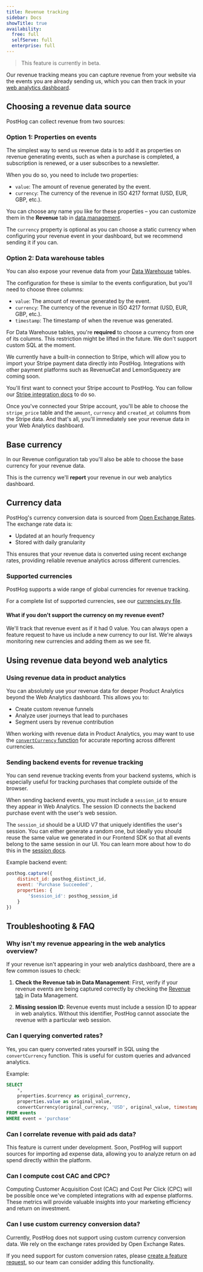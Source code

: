 ```yaml
---
title: Revenue tracking
sidebar: Docs
showTitle: true
availability:
  free: full
  selfServe: full
  enterprise: full
---
```



> This feature is currently in beta.

Our revenue tracking means you can capture revenue from your website via the events you are already sending us, which you can then track in your [web analytics dashboard](https://app.posthog.com/web).

## Choosing a revenue data source

PostHog can collect revenue from two sources:

### Option 1: Properties on events

The simplest way to send us revenue data is to add it as properties on revenue generating events, such as when a purchase is completed, a subscription is renewed, or a user subscribes to a newsletter.

When you do so, you need to include two properties:

- `value`: The amount of revenue generated by the event.
- `currency`: The currency of the revenue in ISO 4217 format (USD, EUR, GBP, etc.).

You can choose any name you like for these properties – you can customize them in the **Revenue** tab in [data management](https://app.posthog.com/data-management/revenue).

The `currency` property is optional as you can choose a static currency when configuring your revenue event in your dashboard, but we recommend sending it if you can.

### Option 2: Data warehouse tables

You can also expose your revenue data from your [Data Warehouse](/data-warehouse) tables.

The configuration for these is similar to the events configuration, but you'll need to choose three columns:
- `value`: The amount of revenue generated by the event.
- `currency`: The currency of the revenue in ISO 4217 format (USD, EUR, GBP, etc.).
- `timestamp`: The timestamp of when the revenue was generated.

For Data Warehouse tables, you're **required** to choose a currency from one of its columns. This restriction might be lifted in the future. We don't support custom SQL at the moment.

We currently have a built-in connection to Stripe, which will allow you to import your Stripe payment data directly into PostHog.
Integrations with other payment platforms such as RevenueCat and LemonSqueezy are coming soon.

You'll first want to connect your Stripe account to PostHog. You can follow our [Stripe integration docs](/tutorials/stripe-reports) to do so.

Once you've connected your Stripe account, you'll be able to choose the `stripe_price` table and the `amount`, `currency` and `created_at` columns from the Stripe data.
And that's all, you'll immediately see your revenue data in your Web Analytics dashboard.

## Base currency

In our Revenue configuration tab you'll also be able to choose the base currency for your revenue data.

This is the currency we'll **report** your revenue in our web analytics dashboard.

## Currency data

PostHog's currency conversion data is sourced from [Open Exchange Rates](https://openexchangerates.org/). The exchange rate data is:

- Updated at an hourly frequency
- Stored with daily granularity

This ensures that your revenue data is converted using recent exchange rates, providing reliable revenue analytics across different currencies.

### Supported currencies

PostHog supports a wide range of global currencies for revenue tracking. 

For a complete list of supported currencies, see our [currencies.py file](https://github.com/PostHog/posthog/blob/master/posthog/models/exchange_rate/currencies.py).

#### What if you don't support the currency on my revenue event?

We'll track that revenue event as if it had 0 value. You can always open a feature request to have us include a new currency to our list.
We're always monitoring new currencies and adding them as we see fit.

## Using revenue data beyond web analytics

### Using revenue data in product analytics

You can absolutely use your revenue data for deeper Product Analytics beyond the Web Analytics dashboard. This allows you to:

- Create custom revenue funnels
- Analyze user journeys that lead to purchases
- Segment users by revenue contribution

When working with revenue data in Product Analytics, you may want to use the [`convertCurrency` function](#querying-converted-rates) for accurate reporting across different currencies.

### Sending backend events for revenue tracking

You can send revenue tracking events from your backend systems, which is especially useful for tracking purchases that complete outside of the browser.

When sending backend events, you must include a `session_id` to ensure they appear in Web Analytics. The session ID connects the backend purchase event with the user's web session.

The `session_id` should be a UUID V7 that uniquely identifies the user's session.
You can either generate a random one, but ideally you should reuse the same value we generated in our Frontend SDK so that all events belong to the same session in our UI.
You can learn more about how to do this in the [session docs](/docs/data/sessions#server-sdks-and-sessions).

Example backend event:
```javascript
posthog.capture({
    distinct_id: posthog_distinct_id,
    event: 'Purchase Succeeded',
    properties: {
        '$session_id': posthog_session_id
    }
})
```

## Troubleshooting & FAQ

### Why isn't my revenue appearing in the web analytics overview?

If your revenue isn't appearing in your web analytics dashboard, there are a few common issues to check:

1. **Check the Revenue tab in Data Management**: First, verify if your revenue events are being captured correctly by checking the [Revenue tab](https://app.posthog.com/data-management/revenue) in Data Management.

2. **Missing session ID**: Revenue events must include a session ID to appear in web analytics. Without this identifier, PostHog cannot associate the revenue with a particular web session.

### Can I querying converted rates?

Yes, you can query converted rates yourself in SQL using the `convertCurrency` function. This is useful for custom queries and advanced analytics.

Example:

```sql
SELECT 
    *,
    properties.$currency as original_currency,
    properties.value as original_value,
    convertCurrency(original_currency, 'USD', original_value, timestamp) as value_usd
FROM events
WHERE event = 'purchase'
```

### Can I correlate revenue with paid ads data?

This feature is current under development. Soon, PostHog will support sources for importing ad expense data, allowing you to analyze return on ad spend directly within the platform.

###  Can I compute cost CAC and CPC?

Computing Customer Acquisition Cost (CAC) and Cost Per Click (CPC) will be possible once we've completed integrations with ad expense platforms. These metrics will provide valuable insights into your marketing efficiency and return on investment.

### Can I use custom currency conversion data?

Currently, PostHog does not support using custom currency conversion data. We rely on the exchange rates provided by Open Exchange Rates.

If you need support for custom conversion rates, please [create a feature request](https://github.com/PostHog/posthog/issues/new?assignees=&labels=feature&template=feature_request.md&title=), so our team can consider adding this functionality.
